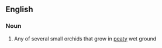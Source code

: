 ==English==

===Noun===
{{en-noun|sg=[[bog]] [[orchid]]}}

# Any of several small orchids that grow in [[peaty]] wet ground